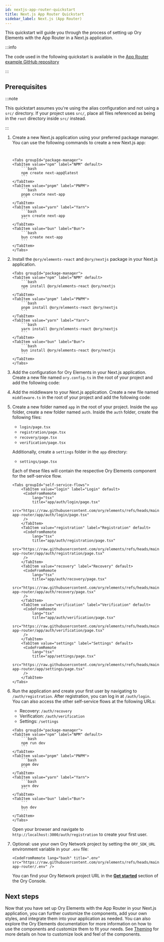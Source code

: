```yaml
---
id: nextjs-app-router-quickstart
title: Next.js App Router Quickstart
sidebar_label: Next.js (App Router)
---
```



This quickstart will guide you through the process of setting up Ory Elements with the App Router in a Next.js application.

:::info

The code used in the following quickstart is available in the
[App Router example GitHub repository](https://github.com/ory/elements/tree/main/examples/nextjs-app-router)

:::

## Prerequisites

:::note

This quickstart assumes you're using the alias configuration and not using a `src/` directory. If your project uses `src/`, place
all files referenced as being in the `root` directory inside `src/` instead.

:::

1. Create a new Next.js application using your preferred package manager. You can use the following commands to create a new
   Next.js app:

   ````mdx-code-block


   <Tabs groupId="package-manager">
   <TabItem value="npm" label="NPM" default>
       ```bash
       npm create next-app@latest
       ```
   </TabItem>
   <TabItem value="pnpm" label="PNPM">
       ```bash
       pnpm create next-app
       ```
   </TabItem>
   <TabItem value="yarn" label="Yarn">
       ```bash
       yarn create next-app
       ```
   </TabItem>
   <TabItem value="bun" label="Bun">
       ```bash
       bun create next-app
       ```
   </TabItem>
   </Tabs>
   ````

2. Install the `@ory/elements-react` and `@ory/nextjs` package in your Next.js application.

   ````mdx-code-block
   <Tabs groupId="package-manager">
   <TabItem value="npm" label="NPM" default>
       ```bash
       npm install @ory/elements-react @ory/nextjs
       ```
   </TabItem>
   <TabItem value="pnpm" label="PNPM">
       ```bash
       pnpm install @ory/elements-react @ory/nextjs
       ```
   </TabItem>
   <TabItem value="yarn" label="Yarn">
       ```bash
       yarn install @ory/elements-react @ory/nextjs
       ```
   </TabItem>
   <TabItem value="bun" label="Bun">
       ```bash
       bun install @ory/elements-react @ory/nextjs
       ```
   </TabItem>
   </Tabs>
   ````

3. Add the configuration for Ory Elements in your Next.js application. Create a new file named `ory.config.ts` in the root of your
   project and add the following code:

   <CodeFromRemote
     lang="ts"
     title="ory.config.ts"
     src="https://raw.githubusercontent.com/ory/elements/refs/heads/main/examples/nextjs-app-router/ory.config.ts"
   />

4. Add the middleware to your Next.js application. Create a new file named `middleware.ts` in the root of your project and add the
   following code:

   <CodeFromRemote
     lang="ts"
     title="middleware.ts"
     src="https://raw.githubusercontent.com/ory/elements/refs/heads/main/examples/nextjs-app-router/middleware.ts"
   />

5. Create a new folder named `app` in the root of your project. Inside the `app` folder, create a new folder named `auth`. Inside
   the `auth` folder, create the following files:

   - `login/page.tsx`
   - `registration/page.tsx`
   - `recovery/page.tsx`
   - `verification/page.tsx`

   Additionally, create a `settings` folder in the `app` directory:

   - `settings/page.tsx`

   Each of these files will contain the respective Ory Elements component for the self-service flow.

   ```mdx-code-block
   <Tabs groupId="self-service-flows">
       <TabItem value="login" label="Login" default>
        <CodeFromRemote
            lang="tsx"
            title="app/auth/login/page.tsx"
            src="https://raw.githubusercontent.com/ory/elements/refs/heads/main/examples/nextjs-app-router/app/auth/login/page.tsx"
        />
       </TabItem>
       <TabItem value="registration" label="Registration" default>
        <CodeFromRemote
            lang="tsx"
            title="app/auth/registration/page.tsx"
            src="https://raw.githubusercontent.com/ory/elements/refs/heads/main/examples/nextjs-app-router/app/auth/registration/page.tsx"
        />
       </TabItem>
       <TabItem value="recovery" label="Recovery" default>
        <CodeFromRemote
            lang="tsx"
            title="app/auth/recovery/page.tsx"
            src="https://raw.githubusercontent.com/ory/elements/refs/heads/main/examples/nextjs-app-router/app/auth/recovery/page.tsx"
        />
       </TabItem>
       <TabItem value="verification" label="Verification" default>
        <CodeFromRemote
            lang="tsx"
            title="app/auth/verification/page.tsx"
            src="https://raw.githubusercontent.com/ory/elements/refs/heads/main/examples/nextjs-app-router/app/auth/verification/page.tsx"
        />
       </TabItem>
       <TabItem value="settings" label="Settings" default>
        <CodeFromRemote
            lang="tsx"
            title="app/settings/page.tsx"
            src="https://raw.githubusercontent.com/ory/elements/refs/heads/main/examples/nextjs-app-router/app/settings/page.tsx"
        />
       </TabItem>
   </Tabs>
   ```

6. Run the application and create your first user by navigating to `/auth/registration`. After registration, you can log in at
   `/auth/login`. You can also access the other self-service flows at the following URLs:

   - Recovery: `/auth/recovery`
   - Verification: `/auth/verification`
   - Settings: `/settings`

   ````mdx-code-block
   <Tabs groupId="package-manager">
   <TabItem value="npm" label="NPM" default>
       ```bash
       npm run dev
       ```
   </TabItem>
   <TabItem value="pnpm" label="PNPM">
       ```bash
       pnpm dev
       ```
   </TabItem>
   <TabItem value="yarn" label="Yarn">
       ```bash
       yarn dev
       ```
   </TabItem>
   <TabItem value="bun" label="Bun">
       ```
       bun dev
       ```
   </TabItem>
   </Tabs>
   ````

   Open your browser and navigate to `http://localhost:3000/auth/registration` to create your first user.

7. Optional: use your own Ory Network project by setting the `ORY_SDK_URL` environment variable in your `.env` file:

   ```mdx-code-block
   <CodeFromRemote lang="bash" title=".env" src="https://raw.githubusercontent.com/ory/elements/refs/heads/main/examples/nextjs-app-router/.env" />
   ```

   You can find your Ory Network project URL in the [**Get started**](https://console.ory.com/projects/current/get-started) section
   of the Ory Console.

## Next steps

Now that you have set up Ory Elements with the App Router in your Next.js application, you can further customize the components,
add your own styles, and integrate them into your application as needed. You can also explore the Ory Elements documentation for
more information on how to use the components and customize them to fit your needs. See
[Theming](../../elements/guides/02_theming.mdx) for more details on how to customize look and feel of the components.
